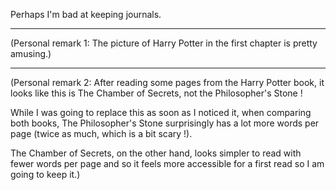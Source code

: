 Perhaps I'm bad at keeping journals.

______________

(Personal remark 1: The picture of Harry Potter in the first chapter is pretty amusing.)

______________

(Personal remark 2: After reading some pages from the Harry Potter book, it looks like this is The Chamber of Secrets, not the Philosopher's Stone ! 

While I was going to replace this as soon as I noticed it, when comparing both books, The Philosopher's Stone surprisingly has a lot more words per page (twice as much, which is a bit scary !). 

The Chamber of Secrets, on the other hand, looks simpler to read with fewer words per page and so it feels more accessible for a first read so I am going to keep it.)
